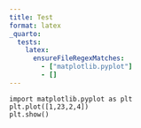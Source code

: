 ```yaml
---
title: Test
format: latex
_quarto:
  tests:
    latex:
      ensureFileRegexMatches:
        - ["matplotlib.pyplot"]
        - []
---
```


```.python
import matplotlib.pyplot as plt
plt.plot([1,23,2,4])
plt.show()
```
